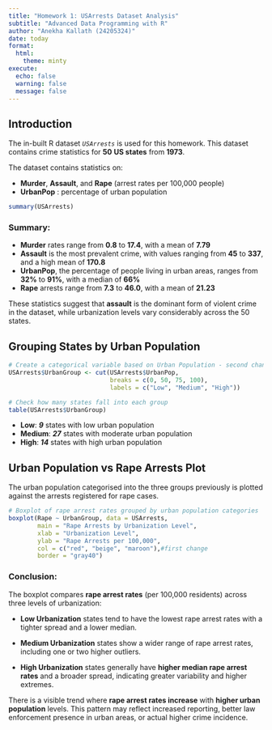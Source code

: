 ```yaml
---
title: "Homework 1: USArrests Dataset Analysis"
subtitle: "Advanced Data Programming with R"
author: "Anekha Kallath (24205324)"
date: today
format:
  html:
    theme: minty
execute:
  echo: false
  warning: false
  message: false
---
```


## Introduction

The in-built R dataset *`USArrests`* is used for this homework. This dataset contains crime statistics for **50** **US states** from **1973**.

The dataset contains statistics on:

-   **Murder**, **Assault**, and **Rape** (arrest rates per 100,000 people)
-   **UrbanPop** : percentage of urban population

```r
summary(USArrests)
```

### Summary:

-   **Murder** rates range from **0.8** to **17.4**, with a mean of **7.79**
-   **Assault** is the most prevalent crime, with values ranging from **45** to **337**, and a high mean of **170.8**
-   **UrbanPop**, the percentage of people living in urban areas, ranges from **32%** to **91%**, with a median of **66%**
-   **Rape** arrests range from **7.3** to **46.0**, with a mean of **21.23**

These statistics suggest that **assault** is the dominant form of violent crime in the dataset, while urbanization levels vary considerably across the 50 states.

## Grouping States by Urban Population

```r
# Create a categorical variable based on Urban Population - second change - edited comment
USArrests$UrbanGroup <- cut(USArrests$UrbanPop,
                            breaks = c(0, 50, 75, 100),
                            labels = c("Low", "Medium", "High"))
```

```r
# Check how many states fall into each group
table(USArrests$UrbanGroup)
```

-   **Low**: ***9*** states with low urban population
-   **Medium**: ***27*** states with moderate urban population
-   **High**: ***14*** states with high urban population

## Urban Population vs Rape Arrests Plot

The urban population categorised into the three groups previously is plotted against the arrests registered for rape cases.

```r
# Boxplot of rape arrest rates grouped by urban population categories
boxplot(Rape ~ UrbanGroup, data = USArrests,
        main = "Rape Arrests by Urbanization Level",
        xlab = "Urbanization Level",
        ylab = "Rape Arrests per 100,000",
        col = c("red", "beige", "maroon"),#first change
        border = "gray40")
```

### Conclusion:

The boxplot compares **rape arrest rates** (per 100,000 residents) across three levels of urbanization:

-   **Low Urbanization** states tend to have the lowest rape arrest rates with a tighter spread and a lower median.

-   **Medium Urbanization** states show a wider range of rape arrest rates, including one or two higher outliers.

-   **High Urbanization** states generally have **higher median rape arrest rates** and a broader spread, indicating greater variability and higher extremes.

There is a visible trend where **rape arrest rates increase** with **higher urban population** levels. This pattern may reflect increased reporting, better law enforcement presence in urban areas, or actual higher crime incidence.
